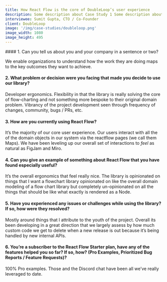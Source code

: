 ```yaml
---
title: How React Flow is the core of DoubleLoop’s user experience
description: Some description about Case Study 1 Some description about Case Study 1 Some description about Case Study 1 Some description about Case Study 1
interviewee: Sumit Gupta, CTO / Co-Founder
client: DoubleLoop
image: '/img/case-studies/doubleloop.png'
image_width: 1080
image_height: 495
---
```



<CaseStudyLayout>
#### 1. Can you tell us about you and your company in a sentence or two?

We enable organizations to understand how the work they are doing maps to the key outcomes they want to achieve.

#### 2. What problem or decision were you facing that made you decide to use our library?

Developer ergonomics.
Flexibility in that the library is really solving the core of flow-charting and not something more bespoke to their original domain problem.
Vibrancy of the project development seen through frequency of changes, community, bugs / PRs, etc.

#### 3. How are you currently using React Flow?

It’s the majority of our core user experience. Our users interact with all the of the domain objects in our system via the reactflow pages (we call them Maps). We have been leveling up our overall set of interactions to _feel_ as natural as FigJam and Miro.

#### 4. Can you give an example of something about React Flow that you have found especially useful?

It’s the overall ergonomics that feel really nice. The library is opinionated on things that I want a flowchart library opinionated on like the overall domain modeling of a flow chart library but completely un-opinionated on all the things that should be like what exactly is rendered as a Node.

#### 5. Have you experienced any issues or challenges while using the library? If so, how were they resolved?

Mostly around things that I attribute to the youth of the project. Overall its been developing in a great direction that we largely assess by how much custom code we get to delete when a new release is out because it’s being handled by new internal APIs.

#### 6. You’re a subscriber to the React Flow Starter plan, have any of the features helped you so far? If so, how? (Pro Examples, Prioritized Bug Reports / Feature Requests)?

100% Pro examples. Those and the Discord chat have been all we’ve really leveraged to date.

</CaseStudyLayout>
